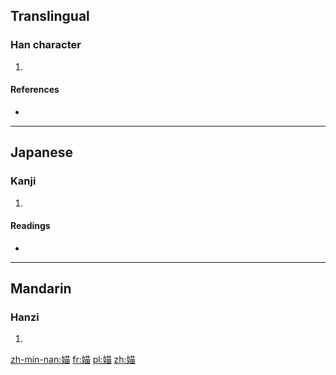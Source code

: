 ==Translingual==

===Han character===
{{Han char|rn=38|rad=女|as=09|sn=12|four=4446<sub>0</sub>|canj=女廿田 (VTW)|ids=⿰[[女]][[苗]]}}

# {{defn|Han|sort=女09}}

====References====
* {{Han ref|kx=0266.270|dkj=06488|dj=0533.310|hdz=21056.060|uh=5A8C|ud=23180|bh=D8CB|bd=55499}}

----

==Japanese==

===Kanji===
{{ja-kanji|grade=|rs=女09}}

# {{defn|lang=ja|sort=女09}}

====Readings====
* {{ja-readings|on=[[ぼう]] (bō), [[みょう]] (myō), [[ぼく]] (boku), [[もく]] (moku)|kun=[[みめよい]] (mimeyoi)}}

----

==Mandarin==

===Hanzi===
{{cmn-hanzi|pin=[[máo]] ([[mao2]])|wg=mao<sup>2</sup>}}

# {{defn|lang=cmn|sort=女09}}

[[zh-min-nan:媌]]
[[fr:媌]]
[[pl:媌]]
[[zh:媌]]